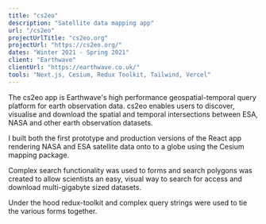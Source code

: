 ```yaml
---
title: "cs2eo"
description: "Satellite data mapping app"
url: "/cs2eo"
projectUrlTitle: "cs2eo.org"
projectUrl: "https://cs2eo.org/"
dates: "Winter 2021 - Spring 2021"
client: "Earthwave"
clientUrl: "https://earthwave.co.uk/"
tools: "Next.js, Cesium, Redux Toolkit, Tailwind, Vercel"
---
```


The cs2eo app is Earthwave's high performance geospatial-temporal query platform for earth observation data. cs2eo enables users to discover, visualise and download the spatial and temporal intersections between ESA, NASA and other earth observation datasets.

I built both the first prototype and production versions of the React app rendering NASA and ESA satellite data onto to a globe using the Cesium mapping package.

Complex search functionality was used to forms and search polygons was created to allow scientists an easy, visual way to search for access and download multi-gigabyte sized datasets.

Under the hood redux-toolkit and complex query strings were used to tie the various forms together.
